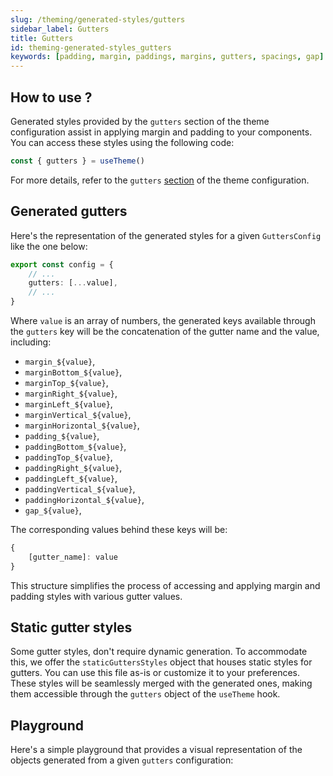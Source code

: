 ```yaml
---
slug: /theming/generated-styles/gutters
sidebar_label: Gutters
title: Gutters
id: theming-generated-styles_gutters
keywords: [padding, margin, paddings, margins, gutters, spacings, gap]
---
```


## How to use ?

Generated styles provided by the `gutters` section of the theme configuration assist in applying margin and padding to your components.
You can access these styles using the following code:

```javascript
const { gutters } = useTheme()
```

For more details, refer to the `gutters` [section](/docs/theming/api-reference#guttersconfig) of the theme configuration.

## Generated gutters
Here's the representation of the generated styles for a given `GuttersConfig` like the one below:

```typescript
export const config = {
    // ...
    gutters: [...value],
    // ...
}
```

Where `value` is an array of numbers, the generated keys available through the `gutters` key will be the concatenation of the gutter name and the value, including:

- `margin_${value}`,
- `marginBottom_${value}`,
- `marginTop_${value}`,
- `marginRight_${value}`,
- `marginLeft_${value}`,
- `marginVertical_${value}`,
- `marginHorizontal_${value}`,
- `padding_${value}`,
- `paddingBottom_${value}`,
- `paddingTop_${value}`,
- `paddingRight_${value}`,
- `paddingLeft_${value}`,
- `paddingVertical_${value}`,
- `paddingHorizontal_${value}`,
- `gap_${value}`,

The corresponding values behind these keys will be:

```javascript
{
    [gutter_name]: value
}
```

This structure simplifies the process of accessing and applying margin and padding styles with various gutter values.

## Static gutter styles
Some gutter styles, don't require dynamic generation.
To accommodate this, we offer the `staticGuttersStyles` object that houses static styles for gutters.
You can use this file as-is or customize it to your preferences.
These styles will be seamlessly merged with the generated ones,
making them accessible through the `gutters` object of the `useTheme` hook.

## Playground
Here's a simple playground that provides a visual representation of the objects generated from a given `gutters` configuration:

<Gutters/>


